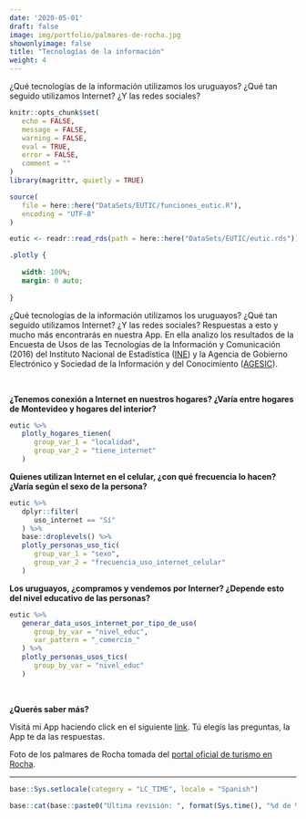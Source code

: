 ```yaml
---
date: '2020-05-01'
draft: false
image: img/portfolio/palmares-de-rocha.jpg
showonlyimage: false
title: "Tecnologías de la información"
weight: 4
---
```


¿Qué tecnologías de la información utilizamos los uruguayos? ¿Qué tan seguido utilizamos Internet? ¿Y las redes sociales?

<!--more-->

```r
knitr::opts_chunk$set(
   echo = FALSE,
   message = FALSE,
   warning = FALSE,
   eval = TRUE,
   error = FALSE,
   comment = ""
)
library(magrittr, quietly = TRUE)
```

```r
source(
   file = here::here("DataSets/EUTIC/funciones_eutic.R"),
   encoding = "UTF-8"
)
```

```r
eutic <- readr::read_rds(path = here::here("DataSets/EUTIC/eutic.rds"))
```

```css
.plotly {
   
   width: 100%;
   margin: 0 auto;
   
}
```

¿Qué tecnologías de la información utilizamos los uruguayos? ¿Qué tan seguido utilizamos Internet? ¿Y las redes sociales? Respuestas a esto y mucho más encontrarás en nuestra App. En ella analizo los resultados de la Encuesta de Usos de las Tecnologías de la Información y Comunicación (2016) del Instituto Nacional de Estadística ([INE](http://www.ine.gub.uy/)) y la Agencia de Gobierno Electrónico y Sociedad de la Información y del Conocimiento ([AGESIC](https://www.gub.uy/agencia-gobierno-electronico-sociedad-informacion-conocimiento/)). 

<br>

**¿Tenemos conexión a Internet en nuestros hogares? ¿Varía entre hogares de Montevideo y hogares del interior?**

```r
eutic %>%
   plotly_hogares_tienen(
      group_var_1 = "localidad",
      group_var_2 = "tiene_internet"
   )
```

**Quienes utilizan Internet en el celular, ¿con qué frecuencia lo hacen? ¿Varía según el sexo de la persona?**

```r
eutic %>%
   dplyr::filter(
      uso_internet == "Sí"
   ) %>%
   base::droplevels() %>%
   plotly_personas_uso_tic(
      group_var_1 = "sexo",
      group_var_2 = "frecuencia_uso_internet_celular"
   )
```

**Los uruguayos, ¿compramos y vendemos por Interner? ¿Depende esto del nivel educativo de las personas?**

```r
eutic %>%
   generar_data_usos_internet_por_tipo_de_uso(
      group_by_var = "nivel_educ",
      var_pattern = "_comercio_"
   ) %>%
   plotly_personas_usos_tics(
      group_by_var = "nivel_educ"
   )
```

<br>

**¿Querés saber más?**

Visitá mi App haciendo click en el siguiente [link](https://daczarne.shinyapps.io/AppEUTIC/). Tú elegís las preguntas, la App te da las respuestas.

Foto de los palmares de Rocha tomada del [portal oficial de turismo en Rocha](http://turismorocha.gub.uy/atractivos/naturaleza/palmares-de-rocha).

***

```r
base::Sys.setlocale(category = "LC_TIME", locale = "Spanish")
```

```r
base::cat(base::paste0("Última revisión: ", format(Sys.time(), "%d de %B de %Y")))
```
